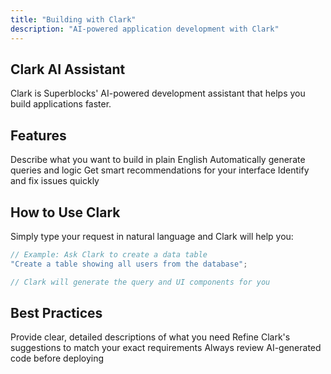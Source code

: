 ```yaml
---
title: "Building with Clark"
description: "AI-powered application development with Clark"
---
```


## Clark AI Assistant

Clark is Superblocks' AI-powered development assistant that helps you build applications faster.

## Features

<CardGroup cols={2}>
  <Card title="Natural Language" icon="comments">
    Describe what you want to build in plain English
  </Card>
  <Card title="Code Generation" icon="code">
    Automatically generate queries and logic
  </Card>
  <Card title="UI Suggestions" icon="paintbrush">
    Get smart recommendations for your interface
  </Card>
  <Card title="Debugging Help" icon="bug">
    Identify and fix issues quickly
  </Card>
</CardGroup>

## How to Use Clark

Simply type your request in natural language and Clark will help you:

```javascript
// Example: Ask Clark to create a data table
"Create a table showing all users from the database";

// Clark will generate the query and UI components for you
```

## Best Practices

<AccordionGroup>
  <Accordion title="Be Specific">
    Provide clear, detailed descriptions of what you need
  </Accordion>
  <Accordion title="Iterate">
    Refine Clark's suggestions to match your exact requirements
  </Accordion>
  <Accordion title="Review Code">
    Always review AI-generated code before deploying
  </Accordion>
</AccordionGroup>
